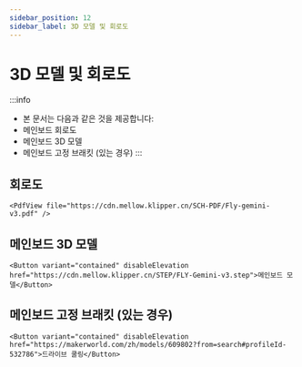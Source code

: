 ```yaml
---
sidebar_position: 12
sidebar_label: 3D 모델 및 회로도
---
```




# 3D 모델 및 회로도

:::info
* 본 문서는 다음과 같은 것을 제공합니다:
* 메인보드 회로도
* 메인보드 3D 모델
* 메인보드 고정 브래킷 (있는 경우)
:::

## 회로도

    <PdfView file="https://cdn.mellow.klipper.cn/SCH-PDF/Fly-gemini-v3.pdf" />


## 메인보드 3D 모델

    <Button variant="contained" disableElevation href="https://cdn.mellow.klipper.cn/STEP/FLY-Gemini-v3.step">메인보드 모델</Button>


## 메인보드 고정 브래킷 (있는 경우)


    <Button variant="contained" disableElevation href="https://makerworld.com/zh/models/609802?from=search#profileId-532786">드라이브 쿨링</Button>